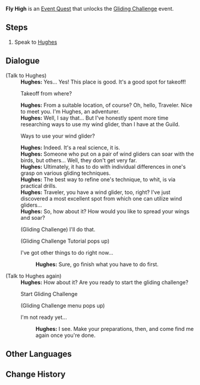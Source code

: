 {{Quest Infobox
|id            = 41170
|type          = World
|event_name    = Gliding Challenge
|region        = Liyue
|area          = Qiongji Estuary
|summary       = Hughes convinces the Traveler to partake in a gliding challenge.
|requirement   = 
|startLocation = [[Guili Plains]], [[Liyue]]
|mora          = 10,000
|other         = {{Card|Adventurer's Experience|4}}
*Unlocks [[Gliding Challenge]] Event
|characters    = Hughes; Traveler
}}
{{For|the main event|Gliding Challenge}}
'''Fly High''' is an [[Event Quest]] that unlocks the [[Gliding Challenge]] event.

==Steps==
#Speak to [[Hughes]]

==Dialogue==
{{Quest Description|The adventurer Hughes is a wind glider fanatic. To that end, he travels the world, constantly polishing his gliding skills. Recently, he seems to have discovered several prime gliding spots...}}
{{dialogue start}}
;(Talk to Hughes)
:'''Hughes:''' Yes... Yes! This place is good. It's a good spot for takeoff!
:{{DIcon}} Takeoff from where?
:'''Hughes:''' From a suitable location, of course? Oh, hello, Traveler. Nice to meet you. I'm Hughes, an adventurer.
:'''Hughes:''' Well, I say that... But I've honestly spent more time researching ways to use my wind glider, than I have at the Guild.
:{{DIcon}} Ways to use your wind glider?
:'''Hughes:''' Indeed. It's a real science, it is.
:'''Hughes:''' Someone who put on a pair of wind gliders can soar with the birds, but others... Well, they don't get very far.
:'''Hughes:''' Ultimately, it has to do with individual differences in one's grasp on various gliding techniques.
:'''Hughes:''' The best way to refine one's technique, to whit, is via practical drills.
:'''Hughes:''' Traveler, you have a wind glider, too, right? I've just discovered a most excellent spot from which one can utilize wind gliders...
:'''Hughes:''' So, how about it? How would you like to spread your wings and soar?
:{{DIcon|!}} (Gliding Challenge) I'll do that.
:;(Gliding Challenge Tutorial pops up)
:{{DIcon}} I've got other things to do right now...
::'''Hughes:''' Sure, go finish what you have to do first.

;(Talk to Hughes again)
:'''Hughes:''' How about it? Are you ready to start the gliding challenge?
:{{DIcon}} Start Gliding Challenge
:;(Gliding Challenge menu pops up)
:{{DIcon}} I'm not ready yet...
::'''Hughes:''' I see. Make your preparations, then, and come find me again once you're done.
{{dialogue end}}

==Other Languages==
{{Other Languages
|en      = Fly High
|zhs     = 展翼高飞
|zhs_rm  = Zhǎn Yì Gāo Fēi
|zht     = 展翼高飛
|zht_rm  = Zhǎn Yì Gāo Fēi
|zh_tl   = 
|ja      = 空へと羽ばたく
|ja_rm   = Sora he to Habataku
|ja_tl   = Spread Wings to the Sky
|ko      = 하늘로 날아오르다
|ko_rm   = Haneullo Naraoreuda
|ko_tl   = Fly to the Sky
|es      = ¡Abre tus alas!
|es_tl   = Open Your Wings!
|fr      = Toujours plus haut
|fr_tl   = Ever Higher
|ru      = Высокий полёт
|ru_tl   = 
|th      = สยายปีกแล้วบิน
|th_rm   = 
|th_tl   = 
|vi      = Chắp Cánh Bay Cao
|vi_tl   = 
|de      = Höhenflug
|de_tl   = High-Altitude Flight
|id      = Terbang Tinggi
|id_tl   = Fly High
|pt      = Voe Alto
|pt_tl   = 
}}

==Change History==
{{Change History|1.1}}